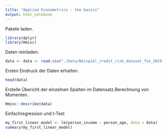 ```yaml
---
title: "Applied Econometrics - the basics"
output: html_notebook
---
```


Pakete laden.
```r
library(dplyr)
library(Hmisc)
```

Daten reinladen.
```r
data <- data <- read.csv("./Data/Beispiel_credit_risk_dataset_Tse_2019.csv")
```

Ersten Eindruck der Daten erhalten.
```r
head(data)
```

Erstelle Übericht der einzelnen Spalten im Datensatz.Berechnung von Momenten. 
```r
Hmisc::describe(data)
```

Einfachregression und t-Test
```r
my_first_linear_model <- lm(person_income ~ person_age, data = data)
summary(my_first_linear_model)
```


